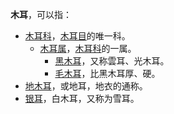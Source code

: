 {{wiktionarypar}}
'''木耳'''，可以指：
* [[木耳科|木耳科]]，[[木耳目|木耳目]]的唯一科。
** [[木耳属|木耳属]]，[[木耳科|木耳科]]的一属。
*** [[黑木耳|黑木耳]]，又称雲耳、光木耳。
*** [[毛木耳|毛木耳]]，比黑木耳厚、硬。
* [[地木耳|地木耳]]，或地耳，地衣的通称。
* [[银耳|银耳]]，白木耳，又称为雪耳。

{{disambig|Cat=二字物种消歧义}}